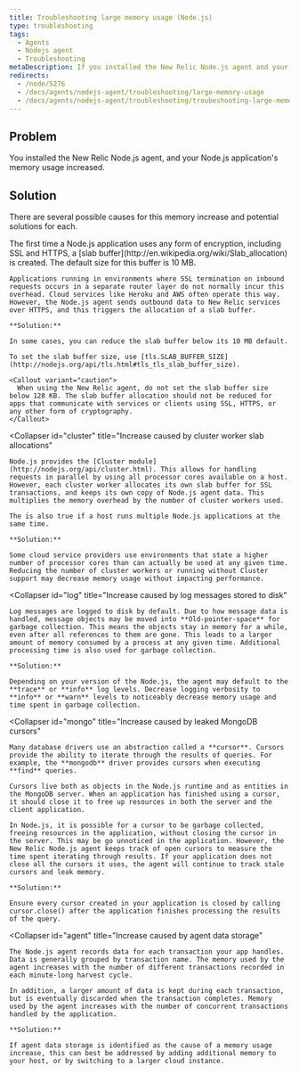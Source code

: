 ```yaml
---
title: Troubleshooting large memory usage (Node.js)
type: troubleshooting
tags:
  - Agents
  - Nodejs agent
  - Troubleshooting
metaDescription: If you installed the New Relic Node.js agent and your application's memory usage increases read this troubleshooting doc for potential causes and solutions.
redirects:
  - /node/5276
  - /docs/agents/nodejs-agent/troubleshooting/large-memory-usage
  - /docs/agents/nodejs-agent/troubleshooting/troubeshooting-large-memory-usage-nodejs
---
```


## Problem

You installed the New Relic Node.js agent, and your Node.js application's memory usage increased.

## Solution

There are several possible causes for this memory increase and potential solutions for each.

<CollapserGroup>
  <Collapser
    id="slab"
    title="Increase caused by TLS memory buffer allocation"
  >
    The first time a Node.js application uses any form of encryption, including SSL and HTTPS, a [slab buffer](http://en.wikipedia.org/wiki/Slab_allocation) is created. The default size for this buffer is 10 MB.

    Applications running in environments where SSL termination on inbound requests occurs in a separate router layer do not normally incur this overhead. Cloud services like Heroku and AWS often operate this way. However, the Node.js agent sends outbound data to New Relic services over HTTPS, and this triggers the allocation of a slab buffer.

    **Solution:**

    In some cases, you can reduce the slab buffer below its 10 MB default.

    To set the slab buffer size, use [tls.SLAB_BUFFER_SIZE](http://nodejs.org/api/tls.html#tls_tls_slab_buffer_size).

    <Callout variant="caution">
      When using the New Relic agent, do not set the slab buffer size below 128 KB. The slab buffer allocation should not be reduced for apps that communicate with services or clients using SSL, HTTPS, or any other form of cryptography.
    </Callout>
  </Collapser>

  <Collapser
    id="cluster"
    title="Increase caused by cluster worker slab allocations"
  >
    Node.js provides the [Cluster module](http://nodejs.org/api/cluster.html). This allows for handling requests in parallel by using all processor cores available on a host. However, each cluster worker allocates its own slab buffer for SSL transactions, and keeps its own copy of Node.js agent data. This multiplies the memory overhead by the number of cluster workers used.

    The is also true if a host runs multiple Node.js applications at the same time.

    **Solution:**

    Some cloud service providers use environments that state a higher number of processor cores than can actually be used at any given time. Reducing the number of cluster workers or running without Cluster support may decrease memory usage without impacting performance.
  </Collapser>

  <Collapser
    id="log"
    title="Increase caused by log messages stored to disk"
  >
    Log messages are logged to disk by default. Due to how message data is handled, message objects may be moved into **Old-pointer-space** for garbage collection. This means the objects stay in memory for a while, even after all references to them are gone. This leads to a larger amount of memory consumed by a process at any given time. Additional processing time is also used for garbage collection.

    **Solution:**

    Depending on your version of the Node.js, the agent may default to the **trace** or **info** log levels. Decrease logging verbosity to **info** or **warn** levels to noticeably decrease memory usage and time spent in garbage collection.
  </Collapser>

  <Collapser
    id="mongo"
    title="Increase caused by leaked MongoDB cursors"
  >
    Many database drivers use an abstraction called a **cursor**. Cursors provide the ability to iterate through the results of queries. For example, the **mongodb** driver provides cursors when executing **find** queries.

    Cursors live both as objects in the Node.js runtime and as entities in the MongoDB server. When an application has finished using a cursor, it should close it to free up resources in both the server and the client application.

    In Node.js, it is possible for a cursor to be garbage collected, freeing resources in the application, without closing the cursor in the server. This may be go unnoticed in the application. However, the New Relic Node.js agent keeps track of open cursors to measure the time spent iterating through results. If your application does not close all the cursors it uses, the agent will continue to track stale cursors and leak memory.

    **Solution:**

    Ensure every cursor created in your application is closed by calling cursor.close() after the application finishes processing the results of the query.
  </Collapser>

  <Collapser
    id="agent"
    title="Increase caused by agent data storage"
  >
    The Node.js agent records data for each transaction your app handles. Data is generally grouped by transaction name. The memory used by the agent increases with the number of different transactions recorded in each minute-long harvest cycle.

    In addition, a larger amount of data is kept during each transaction, but is eventually discarded when the transaction completes. Memory used by the agent increases with the number of concurrent transactions handled by the application.

    **Solution:**

    If agent data storage is identified as the cause of a memory usage increase, this can best be addressed by adding additional memory to your host, or by switching to a larger cloud instance.
  </Collapser>
</CollapserGroup>
